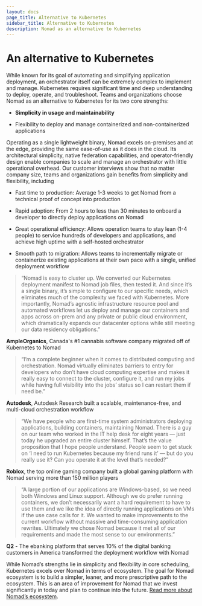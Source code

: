 ```yaml
---
layout: docs
page_title: Alternative to Kubernetes
sidebar_title: Alternative to Kubernetes
description: Nomad as an alternative to Kubernetes
---
```


# An alternative to Kubernetes

While known for its goal of automating and simplifying application deployment, an orchestrator itself can be extremely complex to implement and manage. Kubernetes requires significant time and deep understanding to deploy, operate, and troubleshoot. Teams and organizations choose Nomad as an alternative to Kubernetes for its two core strengths:

- **Simplicity in usage and maintainability**

- Flexibility to deploy and manage containerized and non-containerized applications

Operating as a single lightweight binary, Nomad excels on-premises and at the edge, providing the same ease-of-use as it does in the cloud. Its architectural simplicity, native federation capabilities, and operator-friendly design enable companies to scale and manage an orchestrator with little operational overhead. Our customer interviews show that no matter company size, teams and organizations gain benefits from simplicity and flexibility, including

- Fast time to production: Average 1-3 weeks to get Nomad from a technical proof of concept into production

- Rapid adoption: From 2 hours to less than 30 minutes to onboard a developer to directly deploy applications on Nomad

- Great operational efficiency: Allows operation teams to stay lean (1-4 people) to service hundreds of developers and applications, and achieve high uptime with a self-hosted orchestrator

- Smooth path to migration: Allows teams to incrementally migrate or containerize existing applications at their own pace with a single, unified deployment workflow

> “Nomad is easy to cluster up. We converted our Kubernetes deployment manifest to Nomad job files, then tested it. And since it’s a single binary, it’s simple to configure to our specific needs, which eliminates much of the complexity we faced with Kubernetes. More importantly, Nomad’s agnostic infrastructure resource pool and automated workflows let us deploy and manage our containers and apps across on-prem and any private or public cloud environment, which dramatically expands our datacenter options while still meeting our data residency obligations.”

**AmpleOrganics**, Canada's #1 cannabis software company migrated off of Kubernetes to Nomad

> “I’m a complete beginner when it comes to distributed computing and orchestration. Nomad virtually eliminates barriers to entry for developers who don’t have cloud computing expertise and makes it really easy to connect to the cluster, configure it, and run my jobs while having full visibility into the jobs’ status so I can restart them if need be.”

**Autodesk**, Autodesk Research built a scalable, maintenance-free, and multi-cloud orchestration workflow

> “We have people who are first-time system administrators deploying applications, building containers, maintaining Nomad. There is a guy on our team who worked in the IT help desk for eight years — just today he upgraded an entire cluster himself. That’s the value proposition that I hope people understand. People seem to get stuck on ‘I need to run Kubernetes because my friend runs it’ — but do you really use it? Can you operate it at the level that’s needed?”

**Roblox**, the top online gaming company built a global gaming platform with Nomad serving more than 150 million players

> “A large portion of our applications are Windows-based, so we need both Windows and Linux support. Although we do prefer running containers, we don’t necessarily want a hard requirement to have to use them and we like the idea of directly running applications on VMs if the use case calls for it. We wanted to make improvements to the current workflow without massive and time-consuming application rewrites. Ultimately we chose Nomad because it met all of our requirements and made the most sense to our environments.”

**Q2** - The ebanking platform that serves 10% of the digital banking customers in America transformed the deployment workflow with Nomad

While Nomad’s strengths lie in simplicity and flexibility in core scheduling, Kubernetes excels over Nomad in terms of ecosystem. The goal for Nomad ecosystem is to build a simpler, leaner, and more prescriptive path to the ecosystem. This is an area of improvement for Nomad that we invest significantly in today and plan to continue into the future. [Read more about Nomad’s ecosystem](/docs/ecosystem).
